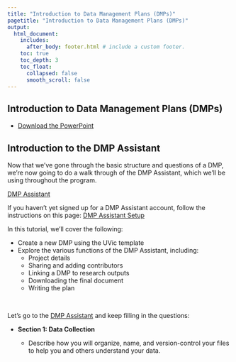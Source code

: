 ```yaml
---
title: "Introduction to Data Management Plans (DMPs)"
pagetitle: "Introduction to Data Management Plans (DMPs)"
output:
  html_document:
    includes:
      after_body: footer.html # include a custom footer.
    toc: true
    toc_depth: 3
    toc_float:
      collapsed: false
      smooth_scroll: false
---
```


## Introduction to Data Management Plans (DMPs)

* [Download the PowerPoint](files/Block1-2_Intro-DMP.pptx)

<object class = "pdf" data = "files/Block1-2_Intro-DMP.pdf"></object>


## Introduction to the DMP Assistant

Now that we've gone through the basic structure and questions of a DMP, we're now going to do a walk through of the DMP Assistant, which we'll be using throughout the program.  

<a href="https://dmp-pgd.ca/">DMP Assistant</a>

If you haven't yet signed up for a DMP Assistant account, follow the instructions on this page: <a href="Block7_EXT-DMP-setup.html">DMP Assistant Setup</a>


In this tutorial, we'll cover the following:

* Create a new DMP using the UVic template
* Explore the various functions of the DMP Assistant, including:
    * Project details
    * Sharing and adding contributors
    * Linking a DMP to research outputs
    * Downloading the final document
    * Writing the plan

<br>

:::question

Let's go to the <a href="https://dmp-pgd.ca/">DMP Assistant</a> and keep filling in the questions:

* **Section 1: Data Collection**
  
  * Describe how you will organize, name, and version-control your files to help you and others understand your data.
  
:::







